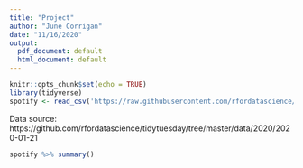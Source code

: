 ```yaml
---
title: "Project"
author: "June Corrigan"
date: "11/16/2020"
output:
  pdf_document: default
  html_document: default
---
```


```r
knitr::opts_chunk$set(echo = TRUE)
library(tidyverse)
spotify <- read_csv('https://raw.githubusercontent.com/rfordatascience/tidytuesday/master/data/2020/2020-01-21/spotify_songs.csv')
```

Data source: https://github.com/rfordatascience/tidytuesday/tree/master/data/2020/2020-01-21

```r
spotify %>% summary()
```

